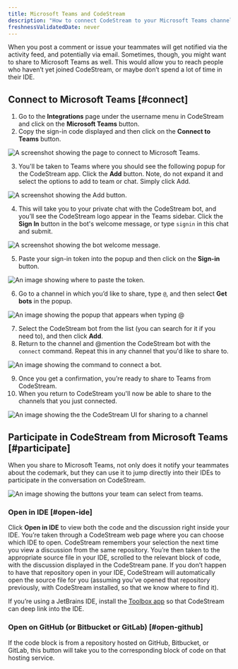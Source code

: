 ```yaml
---
title: Microsoft Teams and CodeStream
description: "How to connect CodeStream to your Microsoft Teams channel."
freshnessValidatedDate: never
---
```










When you post a comment or issue your teammates will get notified via the activity feed, and potentially via email. Sometimes, though, you might want to share to Microsoft Teams as well. This would allow you to reach people who haven’t yet joined CodeStream, or maybe don’t spend a lot of time in their IDE.

## Connect to Microsoft Teams [#connect]

1. Go to the <DoNotTranslate>**Integrations**</DoNotTranslate> page under the username menu in CodeStream and click on the <DoNotTranslate>**Microsoft Teams**</DoNotTranslate> button.
2. Copy the sign-in code displayed and then click on the <DoNotTranslate>**Connect to Teams**</DoNotTranslate> button.

<img 
   title="Connect to Microsoft Teams" 
   alt="A screenshot showing the page to connect to Microsoft Teams." 
   src={codestreamMsteamsConnect}
/>

3. You'll be taken to Teams where you should see the following popup for the CodeStream app. Click the <DoNotTranslate>**Add**</DoNotTranslate> button. Note, do not expand it and select the options to add to team or chat. Simply click Add.

<img 
   title="Add" 
   alt="A screenshot showing the Add button." 
   src={codestreamMsteamsCodestreamAppPage}
/>

4. This will take you to your private chat with the CodeStream bot, and you’ll see the CodeStream logo appear in the Teams sidebar. Click the <DoNotTranslate>**Sign In**</DoNotTranslate> button in the bot's welcome message, or type `signin` in this chat and submit.

<img 
   title="Weclome" 
   alt="A screenshot showing the bot welcome message." 
   src={codestreamMsteamsCodestreamBotWelcome}
/>

5. Paste your sign-in token into the popup and then click on the <DoNotTranslate>**Sign-in**</DoNotTranslate> button.

<img 
   title="Token" 
   alt="An image showing where to paste the token." 
   src={codestreamMsteamsTokenExample}
/>

6. Go to a channel in which you’d like to share, type `@`, and then select <DoNotTranslate>**Get bots**</DoNotTranslate> in the popup.

<img 
   title="Bots" 
   alt="An image showing the popup that appears when typing @" 
   src={codestreamMsteamsAddBotButton}
/>

7. Select the CodeStream bot from the list (you can search for it if you need to), and then click <DoNotTranslate>**Add**</DoNotTranslate>.
8. Return to the channel and @mention the CodeStream bot with the `connect` command. Repeat this in any channel that you'd like to share to.

<img 
   title="Connect bot" 
   alt="An image showing the command to connect a bot." 
   src={codestreamMsteamsCodestreamConnectBotMessage}
/>

9. Once you get a confirmation, you’re ready to share to Teams from CodeStream.
10. When you return to CodeStream you'll now be able to share to the channels that you just connected.

<img 
   title="Share to channel" 
   alt="An image showing the the CodeStream UI for sharing to a channel" 
   src={codestreamMsteamsCodestreamSelectChannel}
/>

## Participate in CodeStream from Microsoft Teams [#participate]

When you share to Microsoft Teams, not only does it notify your teammates about the codemark, but they can use it to jump directly into their IDEs to participate in the conversation on CodeStream.

<img
   title="Teams UI"
   alt="An image showing the buttons your team can select from teams."
   src={codestreamMsteamsExampleCodestreamMessage}
/>

### Open in IDE [#open-ide]

Click <DoNotTranslate>**Open in IDE**</DoNotTranslate> to view both the code and the discussion right inside your IDE. You’re taken through a CodeStream web page where you can choose which IDE to open. CodeStream remembers your selection the next time you view a discussion from the same repository. You’re then taken to the appropriate source file in your IDE, scrolled to the relevant block of code, with the discussion displayed in the CodeStream pane. If you don’t happen to have that repository open in your IDE, CodeStream will automatically open the source file for you (assuming you’ve opened that repository previously, with CodeStream installed, so that we know where to find it).

If you’re using a JetBrains IDE, install the [Toolbox app](https://www.jetbrains.com/toolbox-app/) so that CodeStream can deep link into the IDE.

### Open on GitHub (or Bitbucket or GitLab) [#open-github]

If the code block is from a repository hosted on GitHub, Bitbucket, or GitLab, this button will take you to the corresponding block of code on that hosting service.
